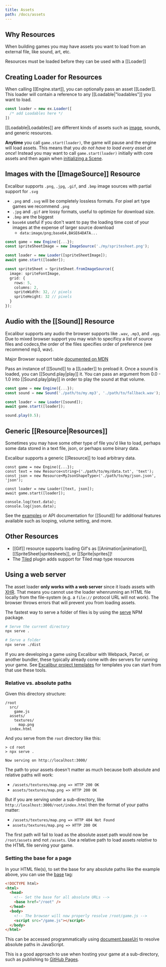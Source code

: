 ```yaml
---
title: Assets
path: /docs/assets
---
```


## Why Resources

When building games you may have assets you want to load from an external file, like sound, art, etc.

Resources must be loaded before they can be used with a [[Loader]]

## Creating Loader for Resources

When calling [[Engine.start]], you can optionally pass an asset [[Loader]]. This loader will contain a reference to any [[Loadable|"loadables"]] you want to load.

```ts
const loader = new ex.Loader([
  /* add Loadables here */
])
```

[[Loadable|Loadables]] are different kinds of assets such as [image](/doc/graphics#imagesource), sounds, and generic resources.

<Note>

**Anytime** you call `game.start(loader)`, the game will pause and the engine will load assets. This means that you _do not have to load every asset at once_! Instead you may want to call `game.start(loader)` initially with core assets and then again when [initializing a Scene](/docs/scenes#initialization).

</Note>

## Images with the [[ImageSource]] Resource

Excalibur supports `.png`, `.jpg`, `.gif`, and `.bmp` image sources with partial support for `.svg`

- `.png` and `.svg` will be completely lossless formats. For pixel art type games we recommend `.png`
- `.jpg` and `.gif` are lossy formats, useful to optimize for download size.
- `.bmp` are the biggest
- `base64` useful if you don't want to pay the loading time cost of your images at the expense of larger source download
  - `data:image/png;base64,BASE64DATA...`

```typescript
const game = new Engine({...});
const spriteSheetImage = new ImageSource('./my/spritesheet.png');

const loader = new Loader([spriteSheetImage]);
await game.start([loader]);

const spriteSheet = SpriteSheet.fromImageSource({
  image: spriteFontImage,
  grid: {
    rows: 5,
    columns: 2,
    spriteWidth: 32, // pixels
    spriteHeight: 32 // pixels
  }
});

```

## Audio with the [[Sound]] Resource

Excalibur supports any audio the browser supports like `.wav`, `.mp3`, and `.ogg`. Due to mixed browser support you may wish to specificy a list of
source files and codecs,the order of the files specifies order of preference (we recommend mp3, wav).

Major Browser support table [documented on MDN](https://developer.mozilla.org/en-US/docs/Web/Guide/Audio_and_video_delivery/Cross-browser_audio_basics#audio_codec_support)

Pass an instance of [[Sound]] to a [[Loader]] to preload it. Once a sound
is loaded, you can [[Sound.play|play]] it. You can pass an argument from 0.0 - 1.0
into [[Sound.play|play]] in order to play the sound at that volume.

```typescript
const game = new Engine({...});
const sound = new Sound('./path/to/my.mp3', './path/to/fallback.wav');

const loader = new Loader([sound]);
await game.start([loader]);

sound.play(0.5);
```

## Generic [[Resource|Resources]]

Sometimes you may have some other type of file you'd like to load, perhaps some data stored in a text file, json, or perhaps some binary data.

Excalibur supports a generic [[Resource]] to load arbitrary data.

```
const game = new Engine({...});
const text = new Resource<string>('./path/to/my/data.txt', 'text');
const json = new Resource<MyJsonShapeType>('./path/to/my/json.json', 'json');

const loader = new Loader([text, json]);
await game.start([loader]);

console.log(text.data);
console.log(json.data);
```

See the [examples](https://excaliburjs.com/examples/?path=/docs/audio) or API documentation for [[Sound]] for additional features available such as looping, volume setting, and more.

<Example story="audio" />

## Other Resources

- [[Gif]] resource supports loading Gif's as [[Animation|animation]], [[SpriteSheet|spritesheets]], or [[Sprite|sprites]]!
- The [Tiled](https://github.com/excaliburjs/excalibur-tiled) plugin adds support for Tiled map type resources

## Using a web server

The asset loader **only works with a web server** since it loads assets with [XHR](https://developer.mozilla.org/en-US/docs/Web/API/XMLHttpRequest). That means you cannot use the loader whenrunning an HTML file locally from the file-system (e.g. a `file://` protocol URL will not work). The browser throws errors that will prevent you from loading assets.

The fastest way to serve a folder of files is by using the [serve](https://npmjs.org/package/serve) NPM package.

```bash
# Serve the current directory
npx serve .

# Serve a folder
npx serve ./dist
```

If you are developing a game using Excalibur with Webpack, Parcel, or another bundler, these typically already come with dev servers for running your game. See [Excalibur project templates](/docs/installation#example-project-templates) for templates you can start from that use these tools.

### Relative vs. absolute paths

Given this directory structure:

```
/root
  src/
    game.js
  assets/
    textures/
      map.png
  index.html
```

And you serve from the `root` directory like this:

```
> cd root
> npx serve .

Now serving on http://localhost:3000/
```

The path to your assets doesn't matter as much because both absolute and relative paths will work:

- `/assets/textures/map.png => HTTP 200 OK`
- `assets/textures/map.png => HTTP 200 OK`

But if you are serving under a sub-directory, like `http://localhost:3000/root/index.html` then the format of your paths matter:

- `/assets/textures/map.png => HTTP 404 Not Found`
- `assets/textures/map.png => HTTP 200 OK`

The first path will fail to load as the absolute asset path would now be `/root/assets` and not `/assets`. Use a relative path to load assets _relative_ to the HTML file serving your game.

### Setting the base for a page

In your HTML file(s), to set the base for any absolute paths like the example above, you can use the [base](https://developer.mozilla.org/en-US/docs/Web/HTML/Element/base) tag:

```html
<!DOCTYPE html>
<html>
  <head>
    <!-- Set the base for all absolute URLs -->
    <base href="/root" />
  </head>
  <body>
    <!-- The browser will now properly resolve /root/game.js -->
    <script src="/game.js"></script>
  </body>
</html>
```

This can be accessed programmatically using [document.baseUri](https://developer.mozilla.org/en-US/docs/Web/API/Node/baseURI) to resolve absolute paths in JavaScript.

This is a good approach to use when hosting your game at a sub-directory, such as publishing to [GitHub Pages](https://pages.github.com/).
